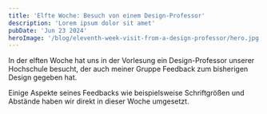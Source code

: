 ```yaml
---
title: 'Elfte Woche: Besuch von einem Design-Professor'
description: 'Lorem ipsum dolor sit amet'
pubDate: 'Jun 23 2024'
heroImage: '/blog/eleventh-week-visit-from-a-design-professor/hero.jpg'
---
```


In der elften Woche hat uns in der Vorlesung ein Design-Professor unserer
Hochschule besucht, der auch meiner Gruppe Feedback zum bisherigen Design
gegeben hat.

Einige Aspekte seines Feedbacks wie beispielsweise Schriftgrößen und Abstände
haben wir direkt in dieser Woche umgesetzt.

